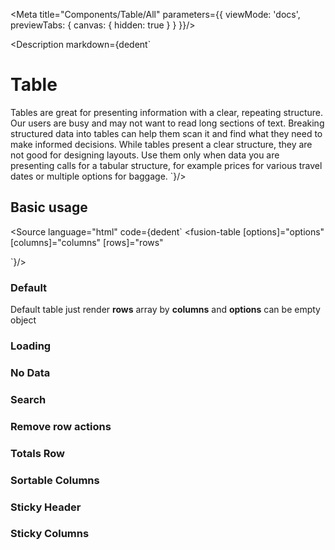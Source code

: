 
<Meta title="Components/Table/All" parameters={{
    viewMode: 'docs',
    previewTabs: {
        canvas: { hidden: true }
    }
}}/>

<Description markdown={dedent`
# Table
Tables are great for presenting information with a clear, repeating structure. Our users are busy and may not want to read long sections of text. Breaking structured data into tables can help them scan it and find what they need to make informed decisions.
While tables present a clear structure, they are not good for designing layouts. Use them only when data you are presenting calls for a tabular structure, for example prices for various travel dates or multiple options for baggage.
`}/>

## Basic usage
<Source language="html"
        code={dedent`
<fusion-table
  [options]="options"
  [columns]="columns"
  [rows]="rows"
></fusion-table>
`}/>

### Default
Default table just render **rows** array by **columns** and **options** can be empty object
<Canvas>
    <Story id="components-table--default"/>
</Canvas>

### Loading
<Canvas>
    <Story id="components-table--loading"/>
</Canvas>

### No Data
<Canvas>
    <Story id="components-table--no-data"/>
</Canvas>

### Search
<Canvas>
    <Story id="components-table--with-search"/>
</Canvas>

### Remove row actions
<Canvas>
    <Story id="components-table--remove-row-action"/>
</Canvas>

### Totals Row
<Canvas>
    <Story id="components-table--with-total-row"/>
</Canvas>

### Sortable Columns
<Canvas>
    <Story id="components-table--sorting"/>
</Canvas>

### Sticky Header
<Canvas>
    <Story id="components-table--sticky-header"/>
</Canvas>

### Sticky Columns
<Canvas>
    <Story id="components-table--sticky-column"/>
</Canvas>
